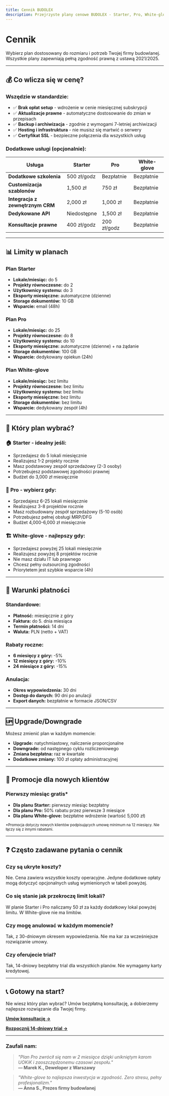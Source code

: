```yaml
---
title: Cennik BUDOLEX
description: Przejrzyste plany cenowe BUDOLEX - Starter, Pro, White-glove. Elastyczne rozwiązania dostosowane do rozmiaru firmy budowlanej.
---
```



<Head>
  <title>Cennik - BUDOLEX Zgodność prawna</title>
  <meta name="description" content="Przejrzyste plany cenowe BUDOLEX. Starter 2500zł, Pro 4500zł, White-glove indywidualnie. Sprawdź który plan jest dla Ciebie." />
</Head>

# Cennik

Wybierz plan dostosowany do rozmiaru i potrzeb Twojej firmy budowlanej. Wszystkie plany zapewniają pełną zgodność prawną z ustawą 2021/2025.

<PriceTable />

---

## 💰 Co wlicza się w cenę?

### Wszędzie w standardzie:
- ✅ **Brak opłat setup** - wdrożenie w cenie miesięcznej subskrypcji
- ✅ **Aktualizacje prawne** - automatyczne dostosowanie do zmian w przepisach
- ✅ **Backup i archiwizacja** - zgodnie z wymogami 7-letniej archiwizacji
- ✅ **Hosting i infrastruktura** - nie musisz się martwić o serwery
- ✅ **Certyfikat SSL** - bezpieczne połączenia dla wszystkich usług

### Dodatkowe usługi (opcjonalnie):

| Usługa | Starter | Pro | White-glove |
|--------|---------|-----|-------------|
| **Dodatkowe szkolenia** | 500 zł/godz | Bezpłatnie | Bezpłatnie |
| **Customizacja szablonów** | 1,500 zł | 750 zł | Bezpłatnie |
| **Integracja z zewnętrznym CRM** | 2,000 zł | 1,000 zł | Bezpłatnie |
| **Dedykowane API** | Niedostępne | 1,500 zł | Bezpłatnie |
| **Konsultacje prawne** | 400 zł/godz | 200 zł/godz | Bezpłatnie |

---

## 📊 Limity w planach

### Plan Starter
- **Lokale/miesiąc:** do 5
- **Projekty równoczesne:** do 2
- **Użytkownicy systemu:** do 3
- **Eksporty miesięczne:** automatyczne (dzienne)
- **Storage dokumentów:** 10 GB
- **Wsparcie:** email (48h)

### Plan Pro
- **Lokale/miesiąc:** do 25
- **Projekty równoczesne:** do 8
- **Użytkownicy systemu:** do 10
- **Eksporty miesięczne:** automatyczne (dzienne) + na żądanie
- **Storage dokumentów:** 100 GB
- **Wsparcie:** dedykowany opiekun (24h)

### Plan White-glove
- **Lokale/miesiąc:** bez limitu
- **Projekty równoczesne:** bez limitu
- **Użytkownicy systemu:** bez limitu
- **Eksporty miesięczne:** bez limitu
- **Storage dokumentów:** bez limitu
- **Wsparcie:** dedykowany zespół (4h)

---

## 🎯 Który plan wybrać?

### 🏠 **Starter** - idealny jeśli:
- Sprzedajesz do 5 lokali miesięcznie
- Realizujesz 1-2 projekty rocznie
- Masz podstawowy zespół sprzedażowy (2-3 osoby)
- Potrzebujesz podstawowej zgodności prawnej
- Budżet do 3,000 zł miesięcznie

### 🏢 **Pro** - wybierz gdy:
- Sprzedajesz 6-25 lokali miesięcznie
- Realizujesz 3-8 projektów rocznie
- Masz rozbudowany zespół sprzedażowy (5-10 osób)
- Potrzebujesz pełnej obsługi MRP/DFG
- Budżet 4,000-6,000 zł miesięcznie

### 🏗️ **White-glove** - najlepszy gdy:
- Sprzedajesz powyżej 25 lokali miesięcznie
- Realizujesz powyżej 8 projektów rocznie
- Nie masz działu IT lub prawnego
- Chcesz pełny outsourcing zgodności
- Priorytetem jest szybkie wsparcie (4h)

---

## 📝 Warunki płatności

### Standardowe:
- **Płatność:** miesięcznie z góry
- **Faktura:** do 5. dnia miesiąca
- **Termin płatności:** 14 dni
- **Waluta:** PLN (netto + VAT)

### Rabaty roczne:
- **6 miesięcy z góry:** -5%
- **12 miesięcy z góry:** -10%
- **24 miesiące z góry:** -15%

### Anulacja:
- **Okres wypowiedzenia:** 30 dni
- **Dostęp do danych:** 90 dni po anulacji
- **Export danych:** bezpłatnie w formacie JSON/CSV

---

## 🆙 Upgrade/Downgrade

Możesz zmienić plan w każdym momencie:

- **Upgrade:** natychmiastowy, naliczenie proporcjonalne
- **Downgrade:** od następnego cyklu rozliczeniowego
- **Zmiana bezpłatna:** raz w kwartale
- **Dodatkowe zmiany:** 100 zł opłaty administracyjnej

---

## 🎁 Promocje dla nowych klientów

### Pierwszy miesiąc gratis*
- **Dla planu Starter:** pierwszy miesiąc bezpłatny
- **Dla planu Pro:** 50% rabatu przez pierwsze 3 miesiące
- **Dla planu White-glove:** bezpłatne wdrożenie (wartość 5,000 zł)

<small>*Promocja dotyczy nowych klientów podpisujących umowę minimum na 12 miesięcy. Nie łączy się z innymi rabatami.</small>

---

## ❓ Często zadawane pytania o cennik

### Czy są ukryte koszty?
Nie. Cena zawiera wszystkie koszty operacyjne. Jedyne dodatkowe opłaty mogą dotyczyć opcjonalnych usług wymienionych w tabeli powyżej.

### Co się stanie jak przekroczę limit lokali?
W planie Starter i Pro naliczamy 50 zł za każdy dodatkowy lokal powyżej limitu. W White-glove nie ma limitów.

### Czy mogę anulować w każdym momencie?
Tak, z 30-dniowym okresem wypowiedzenia. Nie ma kar za wcześniejsze rozwiązanie umowy.

### Czy oferujecie trial?
Tak, 14-dniowy bezpłatny trial dla wszystkich planów. Nie wymagamy karty kredytowej.

---

## 📞 Gotowy na start?

Nie wiesz który plan wybrać? Umów bezpłatną konsultację, a dobierzemy najlepsze rozwiązanie dla Twojej firmy.

**[Umów konsultację →](/kontakt)**

**[Rozpocznij 14-dniowy trial →](/trial)**

---

### Zaufali nam:

> *"Plan Pro zwrócił się nam w 2 miesiące dzięki unikniętym karom UOKiK i zaoszczędzonemu czasowi zespołu."*  
> **— Marek K., Deweloper z Warszawy**

> *"White-glove to najlepsza inwestycja w zgodność. Zero stresu, pełny profesjonalizm."*  
> **— Anna S., Prezes firmy budowlanej**
